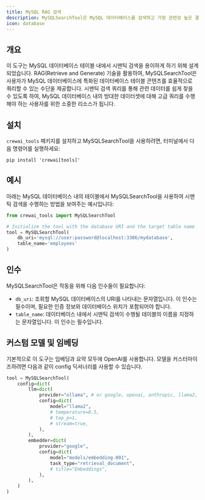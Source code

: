 ```yaml
---
title: MySQL RAG 검색
description: MySQLSearchTool은 MySQL 데이터베이스를 검색하고 가장 관련성 높은 결과를 반환하도록 설계되었습니다.
icon: database
---
```


## 개요

이 도구는 MySQL 데이터베이스 테이블 내에서 시맨틱 검색을 용이하게 하기 위해 설계되었습니다. RAG(Retrieve and Generate) 기술을 활용하여,
MySQLSearchTool은 사용자가 MySQL 데이터베이스에 특화된 데이터베이스 테이블 콘텐츠를 효율적으로 쿼리할 수 있는 수단을 제공합니다.
시맨틱 검색 쿼리를 통해 관련 데이터를 쉽게 찾을 수 있도록 하여, MySQL 데이터베이스 내의 방대한 데이터셋에 대해 고급 쿼리를 수행해야 하는 사용자를 위한
소중한 리소스가 됩니다.

## 설치

`crewai_tools` 패키지를 설치하고 MySQLSearchTool을 사용하려면, 터미널에서 다음 명령어를 실행하세요:

```shell
pip install 'crewai[tools]'
```

## 예시

아래는 MySQL 데이터베이스 내의 테이블에서 MySQLSearchTool을 사용하여 시맨틱 검색을 수행하는 방법을 보여주는 예시입니다:

```python Code
from crewai_tools import MySQLSearchTool

# Initialize the tool with the database URI and the target table name
tool = MySQLSearchTool(
    db_uri='mysql://user:password@localhost:3306/mydatabase',
    table_name='employees'
)
```

## 인수

MySQLSearchTool은 작동을 위해 다음 인수들이 필요합니다:

- `db_uri`: 조회할 MySQL 데이터베이스의 URI를 나타내는 문자열입니다. 이 인수는 필수이며, 필요한 인증 정보와 데이터베이스 위치가 포함되어야 합니다.
- `table_name`: 데이터베이스 내에서 시맨틱 검색이 수행될 테이블의 이름을 지정하는 문자열입니다. 이 인수는 필수입니다.

## 커스텀 모델 및 임베딩

기본적으로 이 도구는 임베딩과 요약 모두에 OpenAI를 사용합니다. 모델을 커스터마이즈하려면 다음과 같이 config 딕셔너리를 사용할 수 있습니다.

```python Code
tool = MySQLSearchTool(
    config=dict(
        llm=dict(
            provider="ollama", # or google, openai, anthropic, llama2, ...
            config=dict(
                model="llama2",
                # temperature=0.5,
                # top_p=1,
                # stream=true,
            ),
        ),
        embedder=dict(
            provider="google",
            config=dict(
                model="models/embedding-001",
                task_type="retrieval_document",
                # title="Embeddings",
            ),
        ),
    )
)
```
